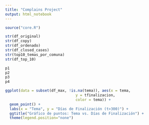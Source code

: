 ```yaml
---
title: "Complains Project"
output: html_notebook
---
```



```r
source("core.R")
```

```r
str(df_original)
str(df_copy)
str(df_ordenado)
str(df_closed_cases)
str(top10_temas_por_comuna)
str(df_top_10)
```


```r
p1
p2
p3
p4
```

```r
ggplot(data = subset(df_max, !is.na(tema)), aes(x = tema,
                                y = tfinalizacion,
                                color = tema)) +
  geom_point() +
  labs(x = "Tema", y = "Días de Finalización (t>300)") +
  ggtitle("Gráfico de puntos: Tema vs. Días de Finalización") +
  theme(legend.position="none")

```

